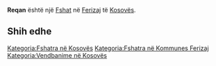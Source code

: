 {{Fshat në Kosovës
 | Emri                = Reqan
| sqi_N_name = Reqan
| sqi_N_FULL_NAME_RO = Reqan
| sqi_N_FULL_NAME_ND_RO = Reqan
| sqi_N_SORT_NAME_RG = REQAN
| sqi_N_FULL_NAME_RG = Reqan
| sqi_N_FULL_NAME_ND_RG = Reqan
| sqi_V_name = Peçan
| sqi_V_FULL_NAME_RO = Peçan Reçan
| sqi_V_FULL_NAME_ND_RO = Pecan Recan
| sqi_V_SORT_NAME_RG = PECAN RECAN
| sqi_V_FULL_NAME_RG = Peçan Reçan
| sqi_V_FULL_NAME_ND_RG = Pecan Recan
| srp_N_name = Rečane
| srp_N_FULL_NAME_RO = Rečane
| srp_N_FULL_NAME_ND_RO = Recane
| srp_N_SORT_NAME_RG = RECANE
| srp_N_FULL_NAME_RG = Rečane
| srp_N_FULL_NAME_ND_RG = Recane
| srp_NS_name = Речане
| srp_NS_FULL_NAME_RO = Речане
| srp_NS_FULL_NAME_ND_RO = Речане
| srp_NS_SORT_NAME_RG = РЕЧАНЕ
| srp_NS_FULL_NAME_RG = Речане
| srp_NS_FULL_NAME_ND_RG = Речане

 | Emri (Rasa dhanore) = 
 | Figura              = 
 | Shteti              = Kosovo
 | Komuna              = Ferizaj
 | Kodi postar         = 
 | Sipërfaqja          = 

 | Popullsia           = 

 | Regj. i popullsisë  = 
 | Dend. e popullsisë  = 
 | Faqja zyrtare       = 
 <!--- Koordinatat ----> 
 | Gjerësia            = 42.359167
 | Gjatësia            = 20.8675
 | Lartësia            = 
}}
'''Reqan''' është një [[Fshat]] në [[Ferizaj]] të [[Kosovës]].

<!-- == Gjeografia == -->
<!-- == Historia == -->
<!-- == Demografia == -->
== Shih edhe ==
{{Komuna Ferizaj}}
{{Kosovo-Administrata-Cung}}

[[Kategoria:Fshatra në Kosovës]]
[[Kategoria:Fshatra në Kommunes Ferizaj]]
[[Kategoria:Vendbanime në Kosovës]]